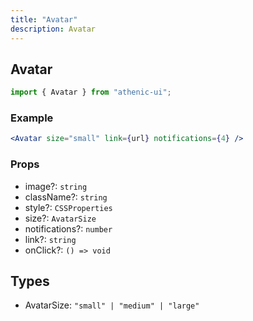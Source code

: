 ```yaml
---
title: "Avatar"
description: Avatar
---
```


## Avatar

```js
import { Avatar } from "athenic-ui";
```

### Example

```jsx
<Avatar size="small" link={url} notifications={4} />
```

### Props

- image?: `string`
- className?: `string`
- style?: `CSSProperties`
- size?: `AvatarSize`
- notifications?: `number`
- link?: `string`
- onClick?: `() => void`

## Types

- AvatarSize: `"small" | "medium" | "large"`

